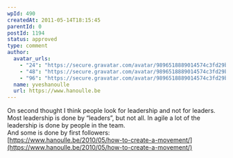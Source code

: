 ```yaml
---
wpId: 490
createdAt: 2011-05-14T18:15:45
parentId: 0
postId: 1194
status: approved
type: comment
author:
  avatar_urls:
    - "24": "https://secure.gravatar.com/avatar/9896518889014574c3fd29b3beaf1d24?s=24&d=mm&r=g"
    - "48": "https://secure.gravatar.com/avatar/9896518889014574c3fd29b3beaf1d24?s=48&d=mm&r=g"
    - "96": "https://secure.gravatar.com/avatar/9896518889014574c3fd29b3beaf1d24?s=96&d=mm&r=g"
  name: yveshanoulle
  url: https://www.hanoulle.be
---
```


On second thought I think people look for leadership and not for leaders.  
Most leadership is done by “leaders”, but not all. In agile a lot of the leadership is done by people in the team.  
And some is done by first followers:  
[https://www.hanoulle.be/2010/05/how-to-create-a-movement/](https://www.hanoulle.be/2010/05/how-to-create-a-movement/)